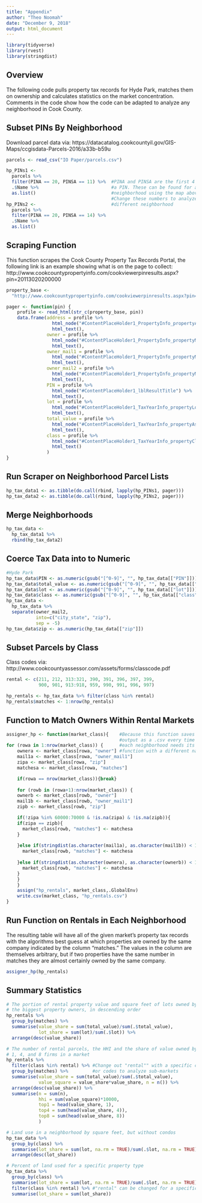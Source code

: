 ---
title: "Appendix"
author: "Theo Noomah"
date: "December 9, 2018"
output: html_document
---
```{r}
library(tidyverse)
library(rvest)
library(stringdist)
```

## Overview
The following code pulls property tax records for Hyde Park, matches them on 
ownership and calculates statistics on the market concentration. Comments in the
code show how the code can be adapted to analyze any neighborhood in Cook
County.

## Subset PINs By Neighborhood
Download parcel data via:
https://datacatalog.cookcountyil.gov/GIS-Maps/ccgisdata-Parcels-2016/a33b-b59u
```{r}
parcels <- read_csv("IO Paper/parcels.csv")

hp_PINs1 <- 
  parcels %>%
  filter(PINA == 20, PINSA == 11) %>%  #PINA and PINSA are the first 4 digits of
  .$Name %>%                           #a PIN. These can be found for a given 
  as.list()                            #neighborhood using the map above.
                                       #Change these numbers to analyze a
hp_PINs2 <-                            #different neighborhood
  parcels %>% 
  filter(PINA == 20, PINSA == 14) %>% 
  .$Name %>% 
  as.list()

```

## Scraping Function
This function scrapes the Cook County Property Tax Records Portal, the following
link is an example showing what is on the page to collect: http://www.cookcountypropertyinfo.com/cookviewerpinresults.aspx?pin=20113020200000
```{r}
property_base <- 
  "http://www.cookcountypropertyinfo.com/cookviewerpinresults.aspx?pin="

pager <- function(pin) {
    profile <- read_html(str_c(property_base, pin))
    data.frame(address = profile %>% 
                 html_node("#ContentPlaceHolder1_PropertyInfo_propertyAddress") %>% 
                 html_text(),
               owner = profile %>% 
                 html_node("#ContentPlaceHolder1_PropertyInfo_propertyMailingName") %>% 
                 html_text(),
               owner_mail1 = profile %>% 
                 html_node("#ContentPlaceHolder1_PropertyInfo_propertyMailingAddress") %>%
                 html_text(),
               owner_mail2 = profile %>% 
                 html_node("#ContentPlaceHolder1_PropertyInfo_propertyMailingCityStateZip") %>%
                 html_text(),
               PIN = profile %>% 
                 html_node("#ContentPlaceHolder1_lblResultTitle") %>%
                 html_text(),
               lot = profile %>% 
                 html_node("#ContentPlaceHolder1_TaxYearInfo_propertyLotSize") %>%
                 html_text(),
               total_value = profile %>% 
                 html_node("#ContentPlaceHolder1_TaxYearInfo_propertyAssessedValue") %>%
                 html_text(),
               class = profile %>%
                 html_node("#ContentPlaceHolder1_TaxYearInfo_propertyClass") %>%
                 html_text()
               )
}
```

## Run Scraper on Neighborhood Parcel Lists

```{r}
hp_tax_data1 <- as.tibble(do.call(rbind, lapply(hp_PINs1, pager)))
hp_tax_data2 <- as.tibble(do.call(rbind, lapply(hp_PINs2, pager)))
```

## Merge Neighborhoods

```{r}
hp_tax_data <- 
  hp_tax_data1 %>% 
  rbind(hp_tax_data2)
```

## Coerce Tax Data into to Numeric

```{r}
#Hyde Park
hp_tax_data$PIN <- as.numeric(gsub("[^0-9]", "", hp_tax_data[["PIN"]]))
hp_tax_data$total_value <- as.numeric(gsub("[^0-9]", "", hp_tax_data[["total_value"]]))
hp_tax_data$lot <- as.numeric(gsub("[^0-9]", "", hp_tax_data[["lot"]]))
hp_tax_data$class <- as.numeric(gsub("[^0-9]", "", hp_tax_data[["class"]]))
hp_tax_data <-
  hp_tax_data %>%
  separate(owner_mail2, 
           into=c("city_state", "zip"),
           sep = -5)
hp_tax_data$zip <- as.numeric(hp_tax_data[["zip"]])
```

## Subset Parcels by Class

Class codes via: http://www.cookcountyassessor.com/assets/forms/classcode.pdf
```{r}
rental <- c(211, 212, 313:321, 390, 391, 396, 397, 399, 
            900, 901, 913:918, 959, 990, 991, 996, 997)

hp_rentals <- hp_tax_data %>% filter(class %in% rental)
hp_rentals$matches <- 1:nrow(hp_rentals)
```

## Function to Match Owners Within Rental Markets
```{r}
assigner_hp <- function(market_class){    #Because this function saves it's 
                                          #output as a .csv every time it runs,
for (rowa in 1:nrow(market_class)) {      #each neighborhood needs its own
    ownera <- market_class[rowa, "owner"] #function with a different name
    mail1a <- market_class[rowa, "owner_mail1"]
    zipa <- market_class[rowa, "zip"]
    matchesa <- market_class[rowa, "matches"]

    if(rowa == nrow(market_class)){break}
    
    for (rowb in (rowa+1):nrow(market_class)) {
    ownerb <- market_class[rowb, "owner"]
    mail1b <- market_class[rowb, "owner_mail1"]
    zipb <- market_class[rowb, "zip"]

    if(!zipa %in% 60000:70000 & !is.na(zipa) & !is.na(zipb)){
    if(zipa == zipb){
      market_class[rowb, "matches"] <- matchesa
    }
      
    }else if(stringdist(as.character(mail1a), as.character(mail1b)) < 1){
      market_class[rowb, "matches"] <- matchesa  
      
    }else if(stringdist(as.character(ownera), as.character(ownerb)) < 1) {
      market_class[rowb, "matches"] <- matchesa
    }
    }
    }
    assign("hp_rentals", market_class,.GlobalEnv)
    write.csv(market_class, "hp_rentals.csv")
}
```

## Run Function on Rentals in Each Neighborhood
The resulting table will have all of the given market's property tax records
with the algorithms best guess at which properties are owned by the same company
indicated by the column "matches." The values in the column are themselves 
arbitrary, but if two properties have the same number in matches they are almost
certainly owned by the same company.
```{r}
assigner_hp(hp_rentals)
```

## Summary Statistics

```{r}
# The portion of rental property value and square feet of lots owned by each of
# the biggest property owners, in descending order
hp_rentals %>% 
  group_by(matches) %>% 
  summarise(value_share = sum(total_value)/sum(.$total_value),
            lot_share = sum(lot)/sum(.$lot)) %>% 
  arrange(desc(value_share))

# The number of rental parcels, the HHI and the share of value owned by the top
# 1, 4, and 8 firms in a market
hp_rentals %>%
  filter(class %in% rental) %>% #Change out "rental"" with a specific class code
  group_by(matches) %>%         #or codes to analyze sub-markets
  summarise(value_share = sum(total_value)/sum(.$total_value),
            value_square = value_share*value_share, n = n()) %>% 
  arrange(desc(value_share)) %>% 
  summarise(n = sum(n),
            hhi = sum(value_square)*10000,
            top1 = head(value_share, 1),
            top4 = sum(head(value_share, 4)),
            top8 = sum(head(value_share, 8))
            )

# Land use in a neighborhood by square feet, but without condos
hp_tax_data %>% 
  group_by(class) %>% 
  summarise(lot_share = sum(lot, na.rm = TRUE)/sum(.$lot, na.rm = TRUE)) %>% 
  arrange(desc(lot_share))

# Percent of land used for a specific property type
hp_tax_data %>% 
  group_by(class) %>% 
  summarise(lot_share = sum(lot, na.rm = TRUE)/sum(.$lot, na.rm = TRUE)) %>% 
  filter(class %in% rental) %>% #"rental" can be changed for a specific class
  summarise(lot_share = sum(lot_share))
```

